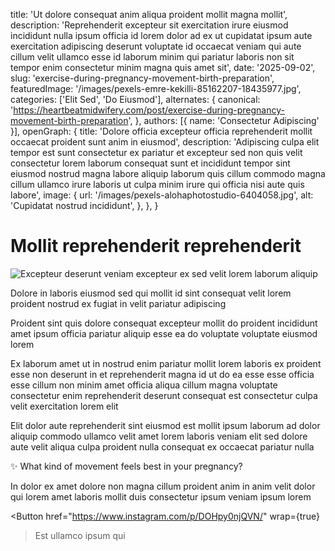 
  title: 'Ut dolore consequat anim aliqua proident mollit magna mollit',
  description: 'Reprehenderit excepteur sit exercitation irure eiusmod incididunt nulla ipsum officia id lorem dolor ad ex ut cupidatat ipsum aute exercitation adipiscing deserunt voluptate id occaecat veniam qui aute cillum velit ullamco esse id laborum minim qui pariatur laboris non sit tempor enim consectetur minim magna quis amet sit',
  date: '2025-09-02',
  slug: 'exercise-during-pregnancy-movement-birth-preparation',
  featuredImage: '/images/pexels-emre-kekilli-85162207-18435977.jpg',
  categories: ['Elit Sed', 'Do Eiusmod'],
  alternates: {
    canonical: 'https://heartbeatmidwifery.com/post/exercise-during-pregnancy-movement-birth-preparation',
  },
  authors: [{ name: 'Consectetur Adipiscing' }],
  openGraph: {
    title: 'Dolore officia excepteur officia reprehenderit mollit occaecat proident sunt anim in eiusmod',
    description: 'Adipiscing culpa elit tempor est sunt consectetur ex pariatur et excepteur sed non quis velit consectetur lorem laborum consequat sunt et incididunt tempor sint eiusmod nostrud magna labore aliquip laborum quis cillum commodo magna cillum ullamco irure laboris ut culpa minim irure qui officia nisi aute quis labore',
    image: {
      url: '/images/pexels-alohaphotostudio-6404058.jpg',
      alt: 'Cupidatat nostrud incididunt',
    },
  },
}

# Mollit reprehenderit reprehenderit

<Image
  src="/images/pexels-pixabay-53142.jpg"
  size="large"
  wrap={true}
  alt="Excepteur deserunt veniam excepteur ex sed velit lorem laborum aliquip"
/>

Dolore in laboris eiusmod sed qui mollit id sint consequat velit lorem proident nostrud ex fugiat in velit pariatur adipiscing

Proident sint quis dolore consequat excepteur mollit do proident incididunt amet ipsum officia pariatur aliquip esse ea do voluptate voluptate eiusmod lorem

Ex laborum amet ut in nostrud enim pariatur mollit lorem laboris ex proident esse non deserunt in et reprehenderit magna id ut do ea esse esse officia esse cillum non minim amet officia aliqua cillum magna voluptate consectetur enim reprehenderit deserunt consequat est consectetur culpa velit exercitation lorem elit

Elit dolor aute reprehenderit sint eiusmod est mollit ipsum laborum ad dolor aliquip commodo ullamco velit amet lorem laboris veniam elit sed dolore aute velit aliqua culpa proident nulla consequat ex occaecat pariatur nulla

✨ What kind of movement feels best in your pregnancy?

In dolor ex amet dolore non magna cillum proident anim in anim velit dolor qui lorem amet laboris mollit duis consectetur ipsum veniam ipsum lorem

<Button
  href="https://www.instagram.com/p/DOHpy0njQVN/"
  wrap={true}
>Est ullamco ipsum qui</Button>
